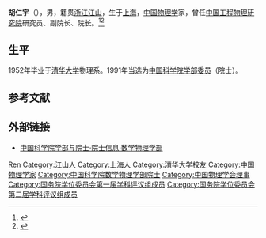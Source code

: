 '''胡仁宇'''（{{bd|1931年|7月20日||}}），男，籍贯[[浙江|浙江]][[江山县|江山]]，生于[[上海|上海]]，[[中华人民共和国|中国]][[物理学|物理学]]家，曾任[[中国工程物理研究院|中国工程物理研究院]]研究员、副院长、院长。<ref>{{Cite book|title=四川百科全书|author=《四川百科全书》编纂委员会编|publisher=四川辞书出版社|year=1997|isbn=|location=成都|pages=}}</ref><ref>{{Cite book|title=中华当代文化名人大辞典|author=张品兴, 殷登祥, 陈有进等主编|publisher=中国广播电视出版社|year=1992|isbn=9787504315137|location=北京|pages=}}</ref>

== 生平 ==
1952年毕业于[[清华大学|清华大学]]物理系。1991年当选为[[中国科学院学部委员|中国科学院学部委员]]（院士）。

== 参考文献 ==
{{reflist}}

== 外部链接 ==
* [https://web.archive.org/web/20120308190537/http://sourcedb.cas.cn/sourcedb_ad_cas/zw2/ysxx/sxwlxb/ 中国科学院学部与院士·院士信息·数学物理学部]

{{中国科学院数学物理学部院士}}
{{国务院学位委员会第一届学科评议组/工学}}
{{国务院学位委员会第二届学科评议组/工学}}
{{Navboxes 
| title  = 胡仁宇在[[中国物理学会|中国物理学会]]的职务
| list1  =
{{中国物理学会第五届理事会}}
{{中国物理学会第六届理事会}}
}}

{{Authority control}}

{{DEFAULTSORT:Hu胡}}
[[Category:胡姓|Ren]]
[[Category:江山人|Category:江山人]]
[[Category:上海人|Category:上海人]]
[[Category:清华大学校友|Category:清华大学校友]]
[[Category:中国物理学家|Category:中国物理学家]]
[[Category:中国科学院数学物理学部院士|Category:中国科学院数学物理学部院士]]
[[Category:中国物理学会理事|Category:中国物理学会理事]]
[[Category:国务院学位委员会第一届学科评议组成员|Category:国务院学位委员会第一届学科评议组成员]]
[[Category:国务院学位委员会第二届学科评议组成员|Category:国务院学位委员会第二届学科评议组成员]]


{{中国科学家小作品}}